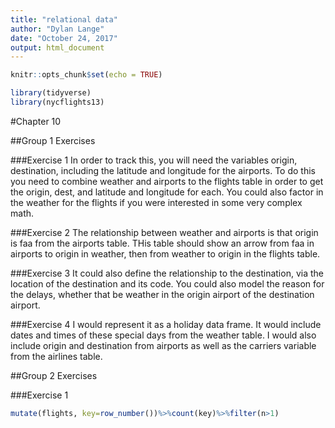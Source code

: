 ```yaml
---
title: "relational data"
author: "Dylan Lange"
date: "October 24, 2017"
output: html_document
---
```


```r
knitr::opts_chunk$set(echo = TRUE)
```

```r
library(tidyverse)
library(nycflights13)
```

#Chapter 10

##Group 1 Exercises

###Exercise 1
In order to track this, you will need the variables origin, destination, including the latitude and longitude for the airports.  To do this you need to combine weather and airports to the flights table in order to get the origin, dest, and latitude and longitude for each.  You could also factor in the weather for the flights if you were interested in some very complex math.

###Exercise 2
The relationship between weather and airports is that origin is faa from the airports table.  THis table should show an arrow from faa in airports to origin in weather, then from weather to origin in the flights table.

###Exercise 3
It could also define the relationship to the destination, via the location of the destination and its code.  You could also model the reason for the delays, whether that be weather in the origin airport of the destination airport.

###Exercise 4
I would represent it as a holiday data frame.  It would include dates and times of these special days from the weather table.  I would also include origin and destination from airports as well as the carriers variable from the airlines table.  

##Group 2 Exercises

###Exercise 1
```r
mutate(flights, key=row_number())%>%count(key)%>%filter(n>1)
```